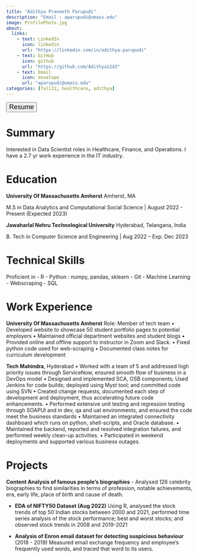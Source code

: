```yaml
---
title: "Adithya Praneeth Parupudi"
description: "Email : aparupudi@umass.edu" 
image: ProfilePhoto.jpg
about:
  links:
    - text: LinkedIn
      icon: linkedin
      url: "https://linkedin.com/in/adithya-parupudi"
    - text: GitHub
      icon: github
      url: "https://github.com/Adithya1243"
    - text: Email
      icon: envelope
      url: "aparupudi@umass.edu"
categories: [fall22, healthcare, adithya]
---
```


```{=html}
<style>
.quarto-categories {
justify-content: space-evenly;
}
.tab-content {
    font-size: medium;
}
.resume{
font-size: large    ;
}
</style>
```
<!-- Resume download button -->

<a href = "cv.pdf" title = "Adithya_Resume" target="_blank" > <button type="button" class="resume btn bg-success btn-lg w-100"> <i class="bi bi-cloud-download"></i> Resume </button> </a>

<!-- ::: column-page -->

::: panel-tabset
# Summary

Interested in Data Scientist roles in Healthcare, Finance, and Operations. I have a 2.7 yr work experience in the IT industry.

# Education

**University Of Massachusetts Amherst** Amherst, MA

M.S in Data Analytics and Computational Social Science \| August 2022 - Present (Expected 2023)

**Jawaharlal Nehru Technological University** Hyderabad, Telangana, India

B. Tech in Computer Science and Engineering \| Aug 2022 -- Exp. Dec 2023

# Technical Skills

Proficient in - R - Python : numpy, pandas, sklearn - Git - Machine Learning - Webscraping - SQL

# Work Experience

**University Of Massachusetts Amherst** Role: Member of tech team • Developed website to showcase 50 student portfolio pages to potential employers • Maintained official department websites and student blogs • Provided online and offline support to instructor in Zoom and Slack. • Fixed python code used for web-scraping • Documented class notes for curriculum development

**Tech Mahindra**, Hyderabad • Worked with a team of 5 and addressed high priority issues through ServiceNow, ensured smooth flow of business in a DevOps model • Designed and implemented SCA, OSB components; Used Jenkins for code builds; deployed using Myst tool; and committed code using SVN • Created change requests, documented each step of development and deployment, thus accelerating future code enhancements. • Performed extensive unit testing and regression testing through SOAPUI and in dev, qa and uat environments, and ensured the code meet the business standards • Maintained an integrated connectivity dashboard which runs on python, shell-scripts, and Oracle database. • Maintained the backend, reported and resolved integration failures, and performed weekly clean-up activities. • Participated in weekend deployments and supported various business outages.

# Projects

**Content Analysis of famous people's biographies** - Analysed 126 celebrity biographies to find similarities in terms of profession, notable achievements, era, early life, place of birth and cause of death.

-   **EDA of NIFTY50 Dataset (Aug 2022)** Using R, analysed the stock trends of top 50 Indian stocks between 2000 and 2021, performed time series analysis of the stock performance; best and worst stocks; and observed stock trends in 2008 and 2019-2021

-   **Analysis of Enron email dataset for detecting suspicious behaviour** (2018 - 2019) Measured email exchange frequency and employee's frequently used words, and traced that word to its users.
:::
